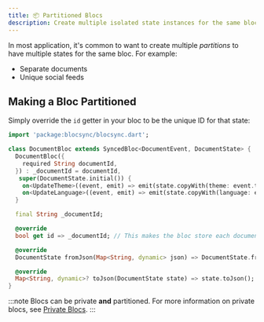 ```yaml
---
title: 📦 Partitioned Blocs
description: Create multiple isolated state instances for the same bloc
---
```


In most application, it's common to want to create multiple _partitions_ to have
multiple states for the same bloc. For example:

- Separate documents
- Unique social feeds

## Making a Bloc Partitioned

Simply override the `id` getter in your bloc to be the unique ID for that state:

```dart
import 'package:blocsync/blocsync.dart';

class DocumentBloc extends SyncedBloc<DocumentEvent, DocumentState> {
  DocumentBloc({
    required String documentId,
  }) : _documentId = documentId,
   super(DocumentState.initial()) {
    on<UpdateTheme>((event, emit) => emit(state.copyWith(theme: event.theme)));
    on<UpdateLanguage>((event, emit) => emit(state.copyWith(language: event.language)));
  }

  final String _documentId;

  @override
  bool get id => _documentId; // This makes the bloc store each document separately

  @override
  DocumentState fromJson(Map<String, dynamic> json) => DocumentState.fromJson(json);

  @override
  Map<String, dynamic>? toJson(DocumentState state) => state.toJson();
}
```

:::note
Blocs can be private **and** partitioned. For more information on
private blocs, see [Private Blocs](/basics/private-blocs).
:::
